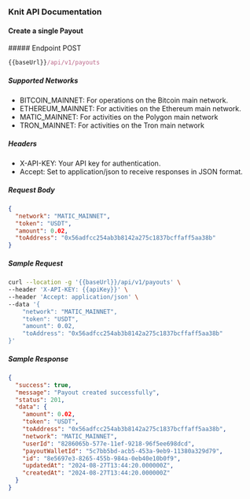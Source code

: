 ### Knit API Documentation

#### Create a single Payout

<div style={{ display: "flex", alignItems: "center" }}>
  ##### Endpoint
  <span
    style={{
      display: "block",
      backgroundColor: "#fff9eb",
      color: "#d0a626",
      marginLeft: "-17px",
      padding: "0px 6px",
      fontSize: ".8rem",
      borderRadius: "5px",
      marginTop: "30px",
    }}
  >
    POST
  </span>
</div>

```js copy
{{baseUrl}}/api/v1/payouts
```

##### Supported Networks

- BITCOIN_MAINNET: For operations on the Bitcoin main network.
- ETHEREUM_MAINNET: For activities on the Ethereum main network.
- MATIC_MAINNET: For activities on the Polygon main network
- TRON_MAINNET: For activities on the Tron main network

##### Headers

- X-API-KEY: Your API key for authentication.
- Accept: Set to application/json to receive responses in JSON format.

##### Request Body

```json
{
  "network": "MATIC_MAINNET",
  "token": "USDT",
  "amount": 0.02,
  "toAddress": "0x56adfcc254ab3b8142a275c1837bcffaff5aa38b"
}
```

##### Sample Request

```sh copy
curl --location -g '{{baseUrl}}/api/v1/payouts' \
--header 'X-API-KEY: {{apiKey}}' \
--header 'Accept: application/json' \
--data '{
    "network": "MATIC_MAINNET",
    "token": "USDT",
    "amount": 0.02,
    "toAddress": "0x56adfcc254ab3b8142a275c1837bcffaff5aa38b"
}'
```

##### Sample Response

```json copy filename="Sample Response"
{
  "success": true,
  "message": "Payout created successfully",
  "status": 201,
  "data": {
    "amount": 0.02,
    "token": "USDT",
    "toAddress": "0x56adfcc254ab3b8142a275c1837bcffaff5aa38b",
    "network": "MATIC_MAINNET",
    "userId": "8286065b-577e-11ef-9218-96f5ee698dcd",
    "payoutWalletId": "5c7bb5bd-acb5-453a-9eb9-11380a329d79",
    "id": "8e5697e3-8265-455b-984a-0eb40e10b0f9",
    "updatedAt": "2024-08-27T13:44:20.000000Z",
    "createdAt": "2024-08-27T13:44:20.000000Z"
  }
}
```
